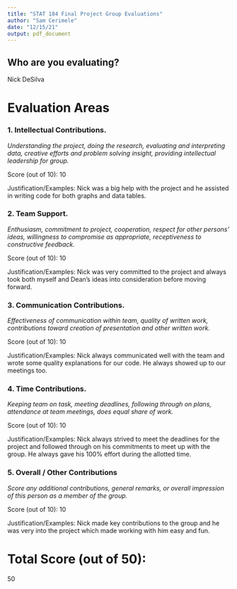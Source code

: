 ```yaml
---
title: "STAT 184 Final Project Group Evaluations"
author: "Sam Cerimele"
date: "12/15/21"
output: pdf_document
---
```



## Who are you evaluating?

Nick DeSilva




# Evaluation Areas

### 1. Intellectual Contributions.

*Understanding the project, doing the research, evaluating and interpreting data, creative efforts and problem solving insight, providing intellectual leadership for group.* 

Score (out of 10): 10

Justification/Examples:
Nick was a big help with the project and he assisted in writing code for both graphs and data tables.



### 2. Team Support.

*Enthusiasm, commitment to project, cooperation, respect for other persons’ ideas, willingness to compromise as appropriate, receptiveness to constructive feedback.* 

Score (out of 10): 10

Justification/Examples:
Nick was very committed to the project and always took both myself and Dean's ideas into consideration before moving forward.



### 3. Communication Contributions. 

*Effectiveness of communication within team, quality of written work, contributions toward creation of presentation and other written work.* 

Score (out of 10): 10

Justification/Examples:
Nick always communicated well with the team and wrote some quality explanations for our code.  He always showed up to our meetings too.



### 4. Time Contributions.

*Keeping team on task, meeting deadlines, following through on plans, attendance at team meetings, does equal share of work.* 

Score (out of 10): 10

Justification/Examples:
Nick always strived to meet the deadlines for the project and followed through on his commitments to meet up with the group.  He always gave his 100% effort during the allotted time.




### 5. Overall / Other Contributions

*Score any additional contributions, general remarks, or overall impression of this person as a member of the group.*


Score (out of 10): 10

Justification/Examples:
Nick made key contributions to the group and he was very into the project which made working with him easy and fun.




# Total Score (out of 50): 
50





